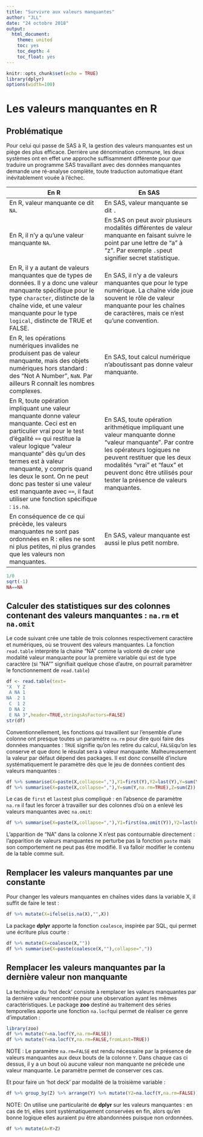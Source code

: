 ---
title: "Survivre aux valeurs manquantes"
author: "JLL"
date: "24 octobre 2018"
output:
  html_document:
    theme: united
    toc: yes
    toc_depth: 4
    toc_float: yes
---

```{r setup, include=FALSE}
knitr::opts_chunk$set(echo = TRUE)
library(dplyr)
options(width=100)
```

# Les valeurs manquantes en R

## Problématique

Pour celui qui passe de SAS à R, la gestion des valeurs manquantes est un piège des plus efficace. Derrière une dénomination commune, les deux systèmes ont en effet une approche suffisamment différente pour que traduire un programme SAS travaillant avec des données manquantes demande une ré-analyse complète, toute traduction automatique étant inévitablement vouée à l'échec.

**En R** | **En SAS**
----------------------------------------------------- + -----------------------------------------------------
En R, valeur manquante ce dit `NA`. | En SAS, valeur manquante se dit `.`
En R, il n'y a qu'une valeur manquante `NA`. | En SAS on peut avoir plusieurs modalités différentes de valeur manquante en faisant suivre le point par une lettre de "a" à "z". Par exemple `.s`peut signifier secret statistique. 
En R, il y a autant de valeurs manquantes que de types de données. Il y a donc une valeur manquante spécifique pour le type `character`, distincte de la chaîne vide, et une valeur manquante pour le type `logical`, distincte  de TRUE et FALSE. | En SAS, il n'y a de valeurs manquantes que pour le type numérique. La chaîne vide joue souvent le rôle de valeur manquante pour les chaînes de caractères, mais ce n'est qu'une convention.
En R, les opérations numériques invalides ne produisent pas de valeur manquante, mais des objets numériques hors standard : des "Not A Number", `NaN`. Par ailleurs R connaît les nombres complexes. | En SAS, tout calcul numérique n'aboutissant pas donne valeur manquante.
En R, toute opération impliquant une valeur manquante donne valeur manquante. Ceci est en particulier vrai pour le test d'égalité `==` qui restitue la valeur logique "valeur manquante" dès qu'un des termes est à valeur manquante, y compris quand les deux le sont. On ne peut donc pas tester si une valeur est manquante avec `==`, il faut utiliser une fonction spécifique : `is.na`. | En SAS, toute opération arithmétique impliquant une valeur manquante donne "valeur manquante". Par contre les opérateurs logiques ne peuvent restituer que les deux modalités "vrai" et "faux" et peuvent donc être utilisés pour tester la présence de valeurs manquantes.
En conséquence de ce qui précède, les valeurs manquantes ne sont pas ordonnées en R : elles ne sont ni plus petites, ni plus grandes que les valeurs non manquantes. | En SAS, valeur manquante est aussi le plus petit nombre.
```{r}
1/0
sqrt(-1)
NA==NA
```

## Calculer des statistiques sur des colonnes contenant des valeurs manquantes : `na.rm` et `na.omit`

Le code suivant crée une table de trois colonnes respectivement caractère et numériques, où se trouvent des valeurs manquantes. La fonction `read.table` interprète la chaine "NA" comme la volonté de créer une modalité valeur manquante pour la première variable qui est de type caractère (si "NA"" signifiait quelque chose d'autre, on pourrait paramètrer le fonctionnement de `read.table`)
```{r}
df <- read.table(text=
"X  Y Z
 A NA 1
NA  2 1
 C  1 2
 D NA 2
 E NA 3",header=TRUE,stringsAsFactors=FALSE)
str(df)
```

Conventionnellement, les fonctions qui travaillent sur l'ensemble d'une colonne ont presque toutes un paramètre `na.rm` pour dire quoi faire des données manquantes : `TRUE` signifie qu'on les retire du calcul, `FALSE`qu'on les conserve et que donc le résulat sera à valeur manquante. Malheureusement la valeur par défaut dépend des packages. Il est donc conseillé d'inclure systématiquement le paramètre dès que le jeu de données contient des valeurs manquantes :

```{r}
df %>% summarise(X=paste(X,collapse=","),Y1=first(Y),Y2=last(Y),Y=sum(Y),Z=sum(Z))
df %>% summarise(X=paste(X,collapse=","),Y=sum(Y,na.rm=TRUE),Z=sum(Z))
```

Le cas de `first` et `last`est plus compliqué : en l'absence de paramètre `na.rm` il faut les forcer à travailler sur des colonnes d'où on a enlevé les valeurs manquantes avec `na.omit`:
```{r}
df %>% summarise(X=paste(X,collapse=","),Y1=first(na.omit(Y)),Y2=last(na.omit(Y)))
```
L'apparition de "NA" dans la colonne X n'est pas contournable directement : l'apparition de valeurs manquantes ne perturbe pas la fonction `paste` mais son comportement ne peut pas être modifié. Il va falloir modifier le contenu de la table comme suit.


## Remplacer les valeurs manquantes par une constante

Pour changer les valeurs manquantes en chaînes vides dans la variable X, il suffit de faire le test :
```{r}
df %>% mutate(X=ifelse(is.na(X),"",X))
```

La package **dplyr** apporte la fonction `coalesce`, inspirée par SQL, qui permet une écriture plus courte :
```{r}
df %>% mutate(X=coalesce(X,""))
df %>% summarise(X=paste(coalesce(X,""),collapse=","))
```


## Remplacer les valeurs manquantes par la dernière valeur non manquante

La technique du 'hot deck' consiste à remplacer les valeurs manquantes par la dernière valeur rencontrée pour une observation ayant les mêmes caractéristiques. Le package **zoo** destiné au traitement des séries temporelles apporte une fonction `na.locf`qui permet de réaliser ce genre d'imputation :
```{r}
library(zoo)
df %>% mutate(Y=na.locf(Y,na.rm=FALSE))
df %>% mutate(Y=na.locf(Y,na.rm=FALSE,fromLast=TRUE))
```
NOTE : Le paramètre `na.rm=FALSE` est rendu nécessaire par la présence de valeurs manquantes aux deux bouts de la colonne `Y`. Dans chaque cas ci dessus, il y a un bout où aucune valeur non manquante ne précède une valeur manquante. Le paramètre permet de conserver ces cas.

Et pour faire un 'hot deck' par modalité de la troisième variable :
```{r}
df %>% group_by(Z) %>% arrange(Y) %>% mutate(Y2=na.locf(Y,na.rm=FALSE))
```
NOTE: On utilise une particularité de **dplyr** sur les valeurs manquantes : en cas de tri, elles sont systématiquement conservées en fin, alors qu'en bonne logique elles auraient pu être abandonnées puisque non ordonnées. 
```{r}
df %>% mutate(A=Y>Z)
```